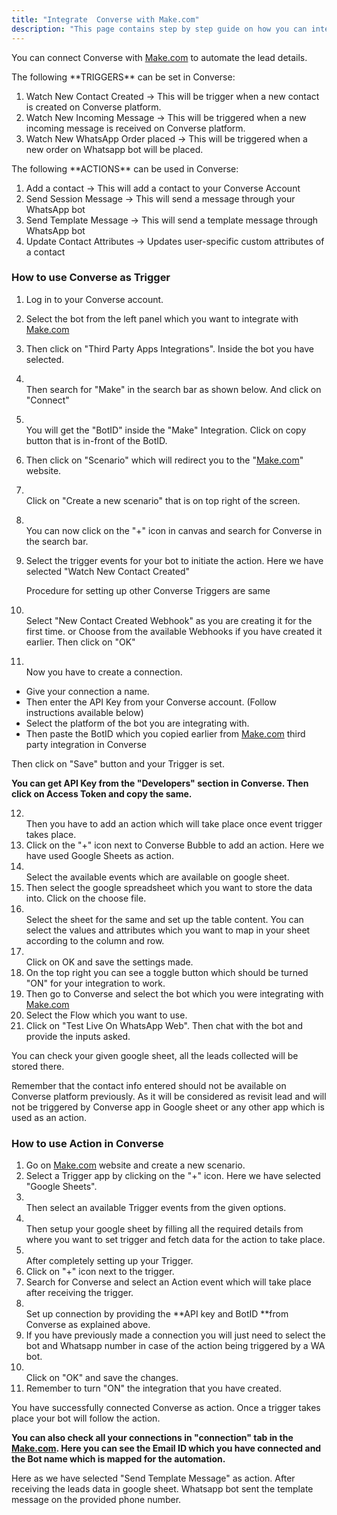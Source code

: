 ```yaml
---
title: "Integrate  Converse with Make.com"
description: "This page contains step by step guide on how you can integrate the make.com with  Converse."
---
```


You can connect  Converse with [Make.com](http://Make.com) to automate the lead details.

<Info>
  The following **TRIGGERS** can be set in  Converse:

  1. Watch New Contact Created -\> This will be trigger when a new contact is created on  Converse platform.
  2. Watch New Incoming Message -\> This will be triggered when a new incoming message is received on  Converse platform.
  3. Watch New WhatsApp Order placed -\> This will be triggered when a new order on Whatsapp bot will be placed.
</Info>

<Info>
  The following **ACTIONS** can be used in  Converse:

  1. Add a contact -\> This will add a contact to your  Converse Account
  2. Send Session Message -\> This will send a message through your WhatsApp bot
  3. Send Template Message -\> This will send a template message through WhatsApp bot
  4. Update Contact Attributes -\> Updates user-specific custom attributes of a contact
</Info>

### **How to use  Converse as Trigger**

 1. Log in to your  Converse account.
 2. Select the bot from the left panel which you want to integrate with [Make.com](http://Make.com)
 3. Then click on "Third Party Apps Integrations". Inside the bot you have selected.
 4. \
    Then search for "Make" in the search bar as shown below. And click on "Connect"
 5. \
    You will get the "BotID" inside the "Make" Integration. Click on copy button that is in-front of the BotID.
 6. Then click on "Scenario" which will redirect you to the "[Make.com](http://Make.com)" website.
 7. \
    Click on "Create a new scenario" that is on top right of the screen.
 8. \
    You can now click on the "\+" icon in canvas and search for  Converse in the search bar.
 9. Select the trigger events for your bot to initiate the action. Here we have selected "Watch New Contact Created"

    <Info>
      Procedure for setting up other  Converse Triggers are same
    </Info>
10. \
    Select "New Contact Created Webhook" as you are creating it for the first time.  or Choose from the available Webhooks if you have created it earlier. Then click on "OK"
11. \
    Now you have to create a connection.

- Give your connection a name.
- Then enter the API Key from your  Converse account. (Follow instructions available below)
- Select the platform of the bot you are integrating with.
- Then paste the BotID which you copied earlier from [Make.com](http://Make.com) third party integration in  Converse

Then click on "Save" button and your Trigger is set.

**You can get API Key from the "Developers" section in  Converse. Then click on Access Token and copy the same.**

12. \
    Then you have to add an action which will take place once event trigger takes place.
13. Click on the "\+" icon next to  Converse Bubble to add an action. Here we have used Google Sheets as action.
14. \
    Select the available events which are available on google sheet.
15. Then select the google spreadsheet which you want to store the data into. Click on the choose file.
16. \
    Select the sheet for the same and set up the table content. You can select the values and attributes which you want to map in your sheet according to the column and row.
17. \
    Click on OK and save the settings made.
18. On the top right you can see a toggle button which should be turned "ON" for your integration to work.
19. Then go to  Converse and select the bot which you were integrating with [Make.com](http://Make.com)
20. Select the Flow which you want to use.
21. Click on "Test Live On WhatsApp Web". Then chat with the bot and provide the inputs asked.

You can check your given google sheet, all the leads collected will be stored there.

<Info>
  Remember that the contact info entered should not be available on  Converse platform previously. As it will be considered as revisit lead and will not be triggered by  Converse app in Google sheet or any other app which is used as an action.
</Info>

### **How to use Action in  Converse**

 1. Go on [Make.com](http://Make.com) website and create a new scenario.
 2. Select a Trigger app by clicking on the "\+" icon. Here we have selected "Google Sheets".
 3. \
    Then select an available Trigger events from the given options.
 4. \
    Then setup your google sheet by filling all the required details from where you want to set trigger and fetch data for the action to take place.
 5. \
    After completely setting up your Trigger.
 6. Click on "\+" icon next to the trigger.
 7. Search for  Converse and select an Action event which will take place after receiving the trigger.
 8. \
    Set up connection by providing the **API key and BotID **from  Converse as explained above.
 9. If you have previously made a connection you will just need to select the bot and Whatsapp number in case of the action being triggered by a WA bot.
10. \
    Click on "OK" and save the changes.
11. Remember to turn "ON" the integration that you have created.

You have successfully connected  Converse as action. Once a trigger takes place your bot will follow the action.

**You can also check all your connections in "connection" tab in the **[**Make.com**](http://Make.com)**. Here you can see the Email ID which you have connected and the Bot name which is mapped for the automation.**

Here as we have selected "Send Template Message" as action. After receiving the leads data in google sheet. Whatsapp bot sent the template message on the provided phone number.

 